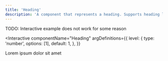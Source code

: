 ```yaml
---
title: 'Heading'
description: 'A component that represents a heading. Supports heading levels 1-6.'
---
```



TODO: Interactive example does not work for some reason

<Interactive
  componentName="Heading"
  argDefinitions={{
    level: {
      type: 'number',
      options: [1],
      default: 1,
    },
  }}
>
  Lorem ipsum dolor sit amet
</Interactive>

<TypeDoc />
